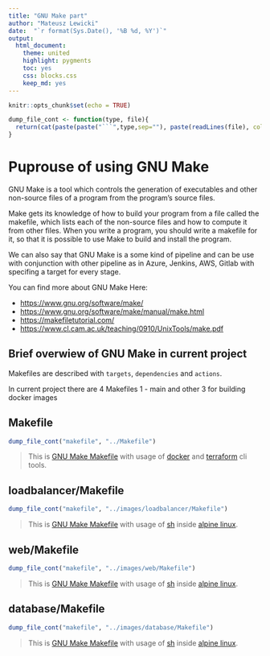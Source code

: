 ---
title: "GNU Make part"
author: "Mateusz Lewicki"
date:  "`r format(Sys.Date(), '%B %d, %Y')`"
output:
  html_document: 
    theme: united
    highlight: pygments
    toc: yes
    css: blocks.css
    keep_md: yes
---

```{r setup, include=FALSE}
knitr::opts_chunk$set(echo = TRUE)
```

```{r, inlcude=FALSE, echo=FALSE}
dump_file_cont <- function(type, file){
  return(cat(paste(paste("```",type,sep=""), paste(readLines(file), collapse="\n"), "```", sep="\n")))
}
```
# Puprouse of using GNU Make

GNU Make is a tool which controls the generation of executables and other non-source files of a program from the program's source files.

Make gets its knowledge of how to build your program from a file called the makefile, which lists each of the non-source files and how to compute it from other files. When you write a program, you should write a makefile for it, so that it is possible to use Make to build and install the program.

We can also say that GNU Make is a some kind of pipeline and can be use with conjunction with other pipeline as in Azure, Jenkins,  AWS, Gitlab with specifing a target for every stage.

You can find more about GNU Make Here:

- <https://www.gnu.org/software/make/>
- <https://www.gnu.org/software/make/manual/make.html>
- <https://makefiletutorial.com/>
- <https://www.cl.cam.ac.uk/teaching/0910/UnixTools/make.pdf>

## Brief overwiew of GNU Make in current project

Makefiles are described with `targets`, `dependencies` and `actions`.

In current project there are 4 Makefiles 1 - main and other 3 for building docker images

## Makefile
```{r echo=FALSE, warning=FALSE, inlcude=FALSE, results='asis'}
dump_file_cont("makefile", "../Makefile")
```
::: INFO
>This is [GNU Make Makefile](https://www.gnu.org/software/make/) with usage of [docker](https://docs.docker.com/engine/) and [terraform](https://www.terraform.io/docs/index.html) cli tools.
:::

## loadbalancer/Makefile
```{r echo=FALSE, warning=FALSE, inlcude=FALSE, results='asis'}
dump_file_cont("makefile", "../images/loadbalancer/Makefile")
```
::: INFO
>This is [GNU Make Makefile](https://www.gnu.org/software/make/) with usage of [sh](https://www.unix.com/man-page/linux/1/sh/) inside [alpine linux](https://wiki.alpinelinux.org/wiki/Main_Page).
:::

## web/Makefile
```{r echo=FALSE, warning=FALSE, inlcude=FALSE, results='asis'}
dump_file_cont("makefile", "../images/web/Makefile")
```
::: INFO
>This is [GNU Make Makefile](https://www.gnu.org/software/make/) with usage of [sh](https://www.unix.com/man-page/linux/1/sh/) inside [alpine linux](https://wiki.alpinelinux.org/wiki/Main_Page).
:::


## database/Makefile
```{r echo=FALSE, warning=FALSE, inlcude=FALSE, results='asis'}
dump_file_cont("makefile", "../images/database/Makefile")
```
::: INFO
>This is [GNU Make Makefile](https://www.gnu.org/software/make/) with usage of [sh](https://www.unix.com/man-page/linux/1/sh/) inside [alpine linux](https://wiki.alpinelinux.org/wiki/Main_Page).
:::
